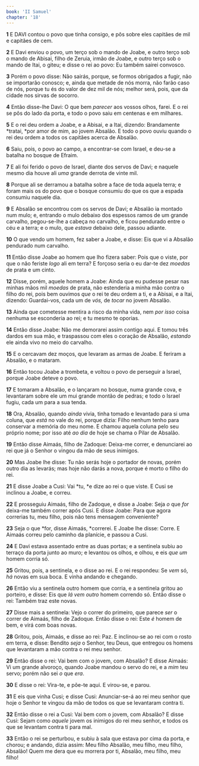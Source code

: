 ```yaml
---
book: 'II Samuel'
chapter: '18'
---
```


**1** E DAVI contou o povo que tinha consigo, e pôs sobre eles capitães de mil e capitães de cem.

**2** E Davi enviou o povo, um terço sob o mando de Joabe, e outro terço sob o mando de Abisai, filho de Zeruia, irmão de Joabe, e outro terço sob o mando de Itai, o giteu; e disse o rei ao povo: Eu também sairei convosco.

**3** Porém o povo disse: Não sairás, porque, se formos obrigados a fugir, não se importarão conosco; e, ainda que metade de nós morra, não farão caso de nós, porque tu és do valor de dez mil de nós; melhor será, pois, que da cidade nos sirvas de socorro.

**4** Então disse-lhe Davi: O que bem _parecer_ aos vossos olhos, farei. E o rei se pôs do lado da porta, e todo o povo saiu em centenas e em milhares.

**5** E o rei deu ordem a Joabe, e a Abisai, e a Itai, dizendo: Brandamente *tratai, *por amor de mim, ao jovem Absalão. E todo o povo ouviu quando o rei deu ordem a todos os capitães acerca de Absalão.

**6** Saiu, pois, o povo ao campo, a encontrar-se com Israel, e deu-se a batalha no bosque de Efraim.

**7** E ali foi ferido o povo de Israel, diante dos servos de Davi; e naquele mesmo dia houve ali _uma_ grande derrota de vinte mil.

**8** Porque ali se derramou a batalha sobre a face de toda aquela terra; e foram mais os do povo que o bosque consumiu do que os que a espada consumiu naquele dia.

**9** E Absalão se encontrou com os servos de Davi; e Absalão ia montado num mulo; e, entrando o mulo debaixo dos espessos ramos de um grande carvalho, pegou-se-lhe a cabeça no carvalho, e ficou pendurado entre o céu e a terra; e o mulo, que _estava_ debaixo dele, passou adiante.

**10** O que vendo um homem, fez saber a Joabe, e disse: Eis que vi a Absalão pendurado num carvalho.

**11** Então disse Joabe ao homem que lho fizera saber: Pois que o viste, por que o não feriste _logo_ ali em terra? E forçoso seria o eu dar-te dez _moedas_ de prata e um cinto.

**12** Disse, porém, aquele homem a Joabe: Ainda que eu pudesse pesar nas minhas mãos mil _moedas_ de prata, não estenderia a minha mão contra o filho do rei, pois bem ouvimos _que_ o rei te deu ordem a ti, e a Abisai, e a Itai, dizendo: Guardai-vos, cada um de _vós,_ de _tocar_ no jovem Absalão.

**13** Ainda que cometesse mentira a risco da minha vida, nem _por isso_ coisa nenhuma se esconderia ao rei; e tu mesmo te oporias.

**14** Então disse Joabe: Não me demorarei assim contigo aqui. E tomou três dardos em sua mão, e traspassou com eles o coração de Absalão, _estando_ ele ainda vivo no meio do carvalho.

**15** E o cercavam dez moços, que levaram as armas de Joabe. E feriram a Absalão, e o mataram.

**16** Então tocou Joabe a trombeta, e voltou o povo de perseguir a Israel, porque Joabe deteve o povo.

**17** E tomaram a Absalão, e o lançaram no bosque, numa grande cova, e levantaram sobre ele um mui grande montão de pedras; e todo o Israel fugiu, cada um para a sua tenda.

**18** Ora, Absalão, quando _ainda_ vivia, tinha tomado e levantado para si uma coluna, que _está_ no vale do rei, porque dizia: Filho nenhum tenho para conservar a memória do meu nome. E chamou aquela coluna pelo seu próprio nome; por isso até _ao dia_ de hoje se chama o Pilar de Absalão.

**19** Então disse Aimaás, filho de Zadoque: Deixa-me correr, e denunciarei ao rei que já o Senhor o vingou da mão de seus inimigos.

**20** Mas Joabe lhe disse: Tu não serás hoje o portador de novas, porém outro dia as levarás; mas hoje não darás a nova, porque é morto o filho do rei.

**21** E disse Joabe a Cusi: Vai *tu, *e dize ao rei o que viste. E Cusi se inclinou a Joabe, e correu.

**22** E prosseguiu Aimaás, filho de Zadoque, e disse a Joabe: Seja _o_ que _for_ deixa-me também correr após Cusi. E disse Joabe: Para que agora correrias tu, meu filho, pois não tens mensagem conveniente?

**23** Seja o que *for, disse Aimaás, *correrei. E Joabe lhe disse: Corre. E Aimaás correu pelo caminho da planície, e passou a Cusi.

**24** E Davi estava assentado entre as duas portas; e a sentinela subiu ao terraço da porta junto ao muro; e levantou os olhos, e olhou, e eis _que um_ homem corria só.

**25** Gritou, pois, a sentinela, e o disse ao rei. E o rei respondeu: Se _vem_ só, _há_ novas em sua boca. E vinha andando e chegando.

**26** Então viu a sentinela outro homem que corria, e a sentinela gritou ao porteiro, e disse: Eis que _lá vem outro_ homem correndo só. Então disse o rei: Também traz este novas.

**27** Disse mais a sentinela: Vejo o correr do primeiro, que parece _ser_ o correr de Aimaás, filho de Zadoque. Então disse o rei: Este _é_ homem de bem, e virá com boas novas.

**28** Gritou, pois, Aimaás, e disse ao rei: Paz. E inclinou-se ao rei com o rosto em terra, e disse: Bendito _seja_ o Senhor, teu Deus, que entregou os homens que levantaram a mão contra o rei meu senhor.

**29** Então disse o rei: Vai bem com o jovem, com Absalão? E disse Aimaás: Vi um grande alvoroço, quando Joabe mandou o servo do rei, e a _mim_ teu servo; porém não sei _o_ que _era_.

**30** E disse o rei: Vira-te, e põe-te aqui. E virou-se, e parou.

**31** E eis que vinha Cusi; e disse Cusi: Anunciar-se-á ao rei meu senhor que hoje o Senhor te vingou da mão de todos os que se levantaram contra ti.

**32** Então disse o rei a Cusi: Vai bem com o jovem, com Absalão? E disse Cusi: Sejam como _aquele_ jovem os inimigos do rei meu senhor, e todos os que se levantam contra ti para mal.

**33** Então o rei se perturbou, e subiu à sala que estava por cima da porta, e chorou; e andando, dizia assim: Meu filho Absalão, meu filho, meu filho, Absalão! Quem me dera que eu morrera por ti, Absalão, meu filho, meu filho!
